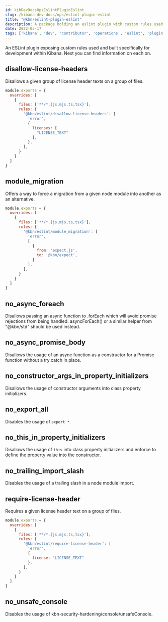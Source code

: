 ```yaml
---
id: kibDevDocsOpsEslintPluginEslint
slug: /kibana-dev-docs/ops/eslint-plugin-eslint
title: "@kbn/eslint-plugin-eslint"
description: A package holding an eslint plugin with custom rules used on Kibana
date: 2022-05-17
tags: ['kibana', 'dev', 'contributor', 'operations', 'eslint', 'plugin']
---
```


An ESLint plugin exposing custom rules used and built specifically for development within Kibana. 
Next you can find information on each on.

## disallow-license-headers

Disallows a given group of license header texts on a group of files.

```javascript
module.exports = {
  overrides: [
    {    
      files: ['**/*.{js,mjs,ts,tsx}'],
      rules: {
        '@kbn/eslint/disallow-license-headers': [
          'error',
          {
            licenses: [
              "LICENSE_TEXT"
            ],
          },
        ],
      }
    }
  ]    
}
```

## module_migration

Offers a way to force a migration from a given node module into another as an alternative.

```javascript
module.exports = {
  overrides: [
    {    
      files: ['**/*.{js,mjs,ts,tsx}'],
      rules: {
        '@kbn/eslint/module_migration': [
          'error',
          [
            {
              from: 'expect.js',
              to: '@kbn/expect',
            }
          ],
        ],
      }
    }
  ]    
}
```

## no_async_foreach

Disallows passing an async function to .forEach which will avoid promise rejections from being handled. asyncForEach() or a similar helper from "@kbn/std" should be used instead.

## no_async_promise_body

Disallows the usage of an async function as a constructor for a Promise function without a try catch in place.

## no_constructor_args_in_property_initializers

Disallows the usage of constructor arguments into class property initializers.

## no_export_all

Disables the usage of `export *`.

## no_this_in_property_initializers

Disallows the usage of `this` into class property initializers and enforce to define the property value into the constructor.

## no_trailing_import_slash

Disables the usage of a trailing slash in a node module import.

## require-license-header

Requires a given license header text on a group of files.

```javascript
module.exports = {
  overrides: [
    {    
      files: ['**/*.{js,mjs,ts,tsx}'],
      rules: {
        '@kbn/eslint/require-license-header': [
          'error',
          {
            license: "LICENSE_TEXT"
          },
        ],
      }
    }
  ]    
}
```

## no_unsafe_console

Disables the usage of kbn-security-hardening/console/unsafeConsole.